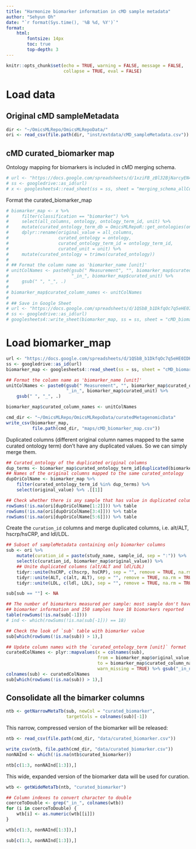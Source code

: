 ```yaml
---
title: "Harmonize biomarker information in cMD sample metadata"
author: "Sehyun Oh"
date: "`r format(Sys.time(), '%B %d, %Y')`"
format:
    html:
        fontsize: 14px
        toc: true
        top-depth: 3
---
```


```r
knitr::opts_chunk$set(echo = TRUE, warning = FALSE, message = FALSE, 
                      collapse = TRUE, eval = FALSE)
```

# Load data
## Original cMD sampleMetadata
```r
dir <- "~/OmicsMLRepo/OmicsMLRepoData/"
ori <- read_csv(file.path(dir, "inst/extdata/cMD_sampleMetadata.csv"))
```

## cMD curated_biomarker map
Ontology mapping for biomarkers is included in cMD merging schema.
```r
# url <- "https://docs.google.com/spreadsheets/d/1xziFB_zBl32BjNarcyEN4GupTYpPtq5aDz0GbRbWvtk/edit?usp=sharing"
# ss <- googledrive::as_id(url)
# x <- googlesheets4::read_sheet(ss = ss, sheet = "merging_schema_allCols")
```

Format the curated_biomarker_map
```r
# biomarker_map <- x %>% 
#     filter(classification == "biomarker") %>%
#     select(all_columns, ontology, ontology_term_id, unit) %>%
#     mutate(curated_ontology_term_db = OmicsMLRepoR::get_ontologies(ontology_term_id, ":")) %>%
#     dplyr::rename(original_value = all_columns,
#                   curated_ontology = ontology,
#                   curated_ontology_term_id = ontology_term_id,
#                   curated_unit = unit) %>%
#     mutate(curated_ontology = trimws(curated_ontology))
# 
# ## Format the column name as 'biomarker_name [unit]'
# unitColNames <- paste0(gsub(" Measurement", "", biomarker_map$curated_ontology), 
#                        "_in_", biomarker_map$curated_unit) %>%
#     gsub(" ", "_", .)
# 
# biomarker_map$curated_column_names <- unitColNames
# 
# ## Save in Google Sheet
# url <- "https://docs.google.com/spreadsheets/d/1QSbB_b1DkfqOc7q5eHE0IDHSiGqNUyTE8d4GzbSEzjM/edit?usp=sharing"
# ss <- googledrive::as_id(url)
# googlesheets4::write_sheet(biomarker_map, ss = ss, sheet = "cMD_biomarker_map")
```

# Load biomarker_map
```r
url <- "https://docs.google.com/spreadsheets/d/1QSbB_b1DkfqOc7q5eHE0IDHSiGqNUyTE8d4GzbSEzjM/edit?usp=sharing"
ss <- googledrive::as_id(url)
biomarker_map <- googlesheets4::read_sheet(ss = ss, sheet = "cMD_biomarker_map")
```

```r
## Format the column name as 'biomarker_name [unit]'
unitColNames <- paste0(gsub(" Measurement", "", biomarker_map$curated_ontology),
                       "_in_", biomarker_map$curated_unit) %>%
    gsub(" ", "_", .)

biomarker_map$curated_column_names <- unitColNames
```

```r
cmd_dir <- "~/OmicsMLRepo/OmicsMLRepoData/curatedMetagenomicData"
write_csv(biomarker_map, 
          file.path(cmd_dir, "maps/cMD_biomarker_map.csv"))
```



Duplicated columns (different original column names mapped to the same
curated ontology term) don't have any duplicated values. So we can simply
merge them.
```r
## Curated_ontology of the duplicated original columns
dup_terms <- biomarker_map$curated_ontology_term_id[duplicated(biomarker_map$curated_ontology_term_id)]
## Names of the original columns mapped to the same curated_ontology
dupOriColName <- biomarker_map %>%
    filter(curated_ontology_term_id %in% dup_terms) %>%
    select(original_value) %>% .[[1]]

## Check whether there is any sample that has value in duplicated columns
rowSums(!is.na(ori[dupOriColName[1:2]])) %>% table
rowSums(!is.na(ori[dupOriColName[3:4]])) %>% table
rowSums(!is.na(ori[dupOriColName[5:6]])) %>% table
```

Create the `curation_id` columns and merge duplicated columns, i.e. alt/ALT,
hscrp/hsCRP, and ldl/LDL.

```r
## Subset of sampleMetadata containing only biomarker columns
sub <- ori %>%
    mutate(curation_id = paste(study_name, sample_id, sep = ":")) %>%
    select(c(curation_id, biomarker_map$original_value)) %>% 
    ## Unite duplicated columns (alt/ALT and ldl/LDL)
    tidyr::unite(hsCRP, c(hscrp, hsCRP), sep = "", remove = TRUE, na.rm = TRUE) %>%
    tidyr::unite(ALT, c(alt, ALT), sep = "", remove = TRUE, na.rm = TRUE) %>%
    tidyr::unite(LDL, c(ldl, LDL), sep = "", remove = TRUE, na.rm = TRUE)

sub[sub == ""] <- NA
```

```r
## The number of biomarkers measured per sample: most sample don't have any 
## biomarker information and 150 samples have 18 biomarkers reported
table(rowSums(!is.na(sub[-1])))
# ind <- which(rowSums(!is.na(sub[-1])) == 18)

## Check the look of `sub` table with biomarker value
sub[which(rowSums(!is.na(sub)) > 1),]
```

```r
## Update column names with the `curated_ontology_term [unit]` format
curatedColNames <- plyr::mapvalues(x = colnames(sub), 
                                   from = biomarker_map$original_value, 
                                   to = biomarker_map$curated_column_names, 
                                   warn_missing = TRUE) %>% gsub("_in_n.a.", "", .)
colnames(sub) <- curatedColNames
sub[which(rowSums(!is.na(sub)) > 1),]
```

## Consolidate all the bimarker columns
```r
ntb <- getNarrowMetaTb(sub, newCol = "curated_biomarker",
                       targetCols = colnames(sub)[-1])
```

This narrow, compressed version of the biomarker will be released:
```r
ntb <- read_csv(file.path(cmd_dir, "data/curated_biomarker.csv"))
```

```r
write_csv(ntb, file.path(cmd_dir, "data/curated_biomarker.csv"))
nonNAInd <- which(!is.na(ntb$curated_biomarker))
```

```r
ntb[c(1:3, nonNAInd[1:3]),]
```

This wide, expanded version of the biomarker data will be used for curation.
```r
wtb <- getWideMetaTb(ntb, "curated_biomarker")

## Column indexes to convert character to double
coerceToDouble <- grep("_in_", colnames(wtb))
for (i in coerceToDouble) {
    wtb[i] <- as.numeric(wtb[[i]])
}
```

```r
wtb[c(1:3, nonNAInd[1:3]),]
```

```r
sub[c(1:3, nonNAInd[1:3]),]
```
